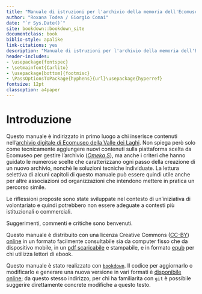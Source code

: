 ```yaml
--- 
title: "Manuale di istruzioni per l'archivio della memoria dell'Ecomuseo della Valle dei Laghi"
author: "Roxana Todea / Giorgio Comai"
date: "`r Sys.Date()`"
site: bookdown::bookdown_site
documentclass: book
biblio-style: apalike
link-citations: yes
description: "Manuale di istruzioni per l'archivio della memoria dell'Ecomuseo della Valle dei Laghi"
header-includes:
- \usepackage{fontspec}
- \setmainfont{Carlito}
- \usepackage[bottom]{footmisc}
- \PassOptionsToPackage{hyphens}{url}\usepackage{hyperref}
fontsize: 12pt
classoption: a4paper
---
```


# Introduzione {#intro}

Questo manuale è indirizzato in primo luogo a chi inserisce contenuti nell'[archivio digitale di Ecomuseo della Valle dei Laghi](https://archiviomemoria.ecomuseovalledeilaghi.it/). Non spiega però solo come tecnicamente aggiungere nuovi contenuti sulla piattaforma scelta da Ecomuseo per gestire l'archivio (*[Omeka S](https://omeka.org/)*), ma anche i criteri che hanno guidato le numerose scelte che caratterizzano ogni passo della creazione di un nuovo archivio, nonché le soluzioni tecniche individuate. La lettura selettiva di alcuni capitoli di questo manuale può essere quindi utile anche per altre associazioni od organizzazioni che intendono mettere in pratica un percorso simile.

Le riflessioni proposte sono state sviluppate nel contesto di un'iniziativa di volontariato e quindi potrebbero non essere adeguate a contesti più istituzionali o commerciali.

Suggerimenti, commenti e critiche sono benvenuti. 

Questo manuale è distribuito con una licenza Creative Commons ([CC-BY](https://creativecommons.org/licenses/by/4.0/deed.it)) [online](https://istruzioniarchiviomemoria.ecomuseovalledeilaghi.it) in un formato facilmente consultabile sia da computer fisso che da dispositivo mobile, in un [pdf scaricabile](https://istruzioniarchiviomemoria.ecomuseovalledeilaghi.it/ecomuseo_istruzioni_utente.pdf) e stampabile, e in formato [epub](https://istruzioniarchiviomemoria.ecomuseovalledeilaghi.it/ecomuseo_istruzioni_utente.epub) per chi utilizza lettori di ebook.

Questo manuale è stato realizzato con [`bookdown`](https://bookdown.org/). Il codice per aggiornarlo o modificarlo e generare una nuova versione in vari formati è [disponibile online](https://git.giorgiocomai.eu/giocomai/ecomuseo_istruzioni_archivio_memoria); da questo stesso indirizzo, per chi ha familiarita con `git` è possibile suggerire direttamente concrete modifiche a questo testo. 

